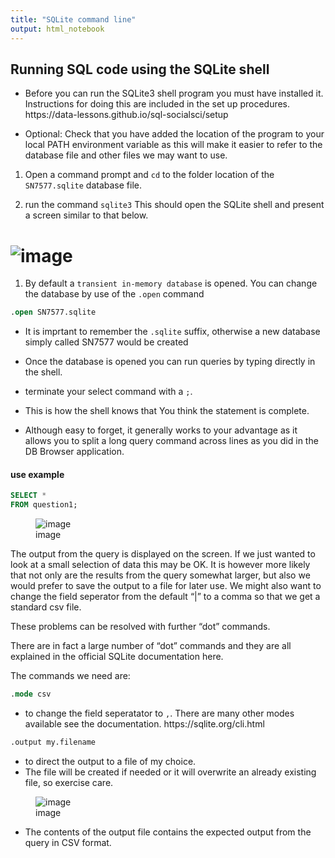 ```yaml
---
title: "SQLite command line"
output: html_notebook
---
```


## Running SQL code using the SQLite shell

* Before you can run the SQLite3 shell program you must have installed it. Instructions for doing this are included in the set up procedures.
https://data-lessons.github.io/sql-socialsci/setup

* Optional: Check that you have added the location of the program to your local PATH environment variable as this will make it easier to refer to the database file and other files we may want to use.

1. Open a command prompt and `cd` to the folder location of the `SN7577.sqlite` database file.

2. run the command `sqlite3` This should open the SQLite shell and present a screen similar to that below.

# ![image](images/SQL_08_SQLite_shell.png)

1. By default a `transient in-memory database` is opened. You can change the database by use of the `.open` command

```sql
.open SN7577.sqlite
```

* It is imprtant to remember the `.sqlite` suffix, otherwise a new database simply called SN7577 would be created

* Once the database is opened you can run queries by typing directly in the shell. 
* terminate your select command with a `;`. 
* This is how the shell knows that You think the statement is complete. 
* Although easy to forget, it generally works to your advantage as it allows you to split a long query command across lines as you did in the DB Browser application.

#### use example 
```sql
SELECT *
FROM question1;

```
![image](images/SQL_08_SQLite_shell_query_example.png)

The output from the query is displayed on the screen. If we just wanted to look at a small selection of data this may be OK. It is however more likely that not only are the results from the query somewhat larger, but also we would prefer to save the output to a file for later use. We might also want to change the field seperator from the default “|” to a comma so that we get a standard csv file.

These problems can be resolved with further “dot” commands.

There are in fact a large number of “dot” commands and they are all explained in the official SQLite documentation here.

The commands we need are:
```sql
.mode csv
```
* to change the field seperatator to `,`. There are many other modes available see the documentation.
https://sqlite.org/cli.html

```sql
.output my.filename
```
* to direct the output to a file of my choice. 
* The file will be created if needed or it will overwrite an already existing file, so exercise care.

![image](images/SQL_08_SQLite_shell_dot_commands.png)

* The contents of the output file contains the expected output from the query in CSV format. 













